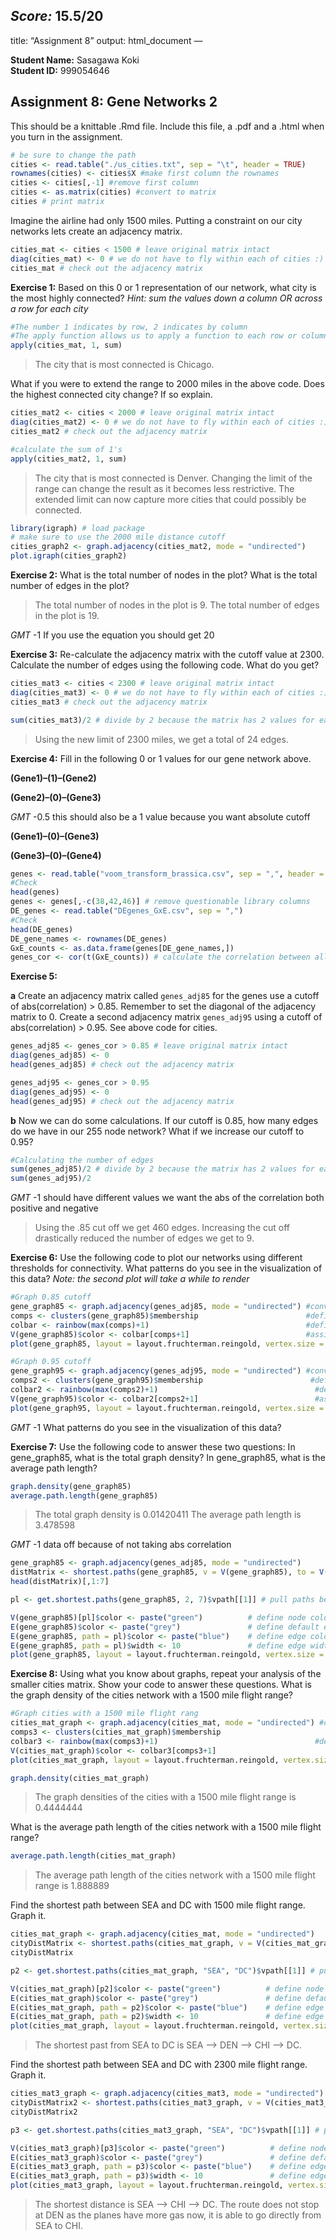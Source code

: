 _Score:_ 15.5/20
---
title: "Assignment 8"
output: html_document
---

__Student Name:__ Sasagawa Koki  
__Student ID:__ 999054646  

## Assignment 8: Gene Networks 2

This should be a knittable .Rmd file.  Include this file, a .pdf and a .html when you turn in the assignment.
```r
# be sure to change the path
cities <- read.table("./us_cities.txt", sep = "\t", header = TRUE)
rownames(cities) <- cities$X #make first column the rownames
cities <- cities[,-1] #remove first column
cities <- as.matrix(cities) #convert to matrix
cities # print matrix
```
Imagine the airline had only 1500 miles. Putting a constraint on our city networks lets create an adjacency matrix. 
```r
cities_mat <- cities < 1500 # leave original matrix intact
diag(cities_mat) <- 0 # we do not have to fly within each of cities :)
cities_mat # check out the adjacency matrix
```

**Exercise 1:**
Based on this 0 or 1 representation of our network, what city is the most highly connected? *Hint: sum the values down a column OR across a row for each city*

```r
#The number 1 indicates by row, 2 indicates by column
#The apply function allows us to apply a function to each row or column of the matrix 
apply(cities_mat, 1, sum)
```

> The city that is most connected is Chicago. 

What if you were to extend the range to 2000 miles in the above code. Does the highest connected city change? If so explain. 
```r
cities_mat2 <- cities < 2000 # leave original matrix intact
diag(cities_mat2) <- 0 # we do not have to fly within each of cities :)
cities_mat2 # check out the adjacency matrix

#calculate the sum of 1's 
apply(cities_mat2, 1, sum)
```

> The city that is most connected is Denver. Changing the limit of the range can change the result as it becomes less restrictive. The extended limit can now capture more cities that could possibly be connected.

```r
library(igraph) # load package
# make sure to use the 2000 mile distance cutoff 
cities_graph2 <- graph.adjacency(cities_mat2, mode = "undirected")
plot.igraph(cities_graph2)
```

**Exercise 2:**
What is the total number of nodes in the plot? 
What is the total number of edges in the plot?

> The total number of nodes in the plot is 9.
The total number of edges in the plot is 19.

*GMT* -1 If you use the equation you should get 20

**Exercise 3:**
Re-calculate the adjacency matrix with the cutoff value at 2300. Calculate the number of edges using the following code. What do you get?

```r
cities_mat3 <- cities < 2300 # leave original matrix intact
diag(cities_mat3) <- 0 # we do not have to fly within each of cities :)
cities_mat3 # check out the adjacency matrix

sum(cities_mat3)/2 # divide by 2 because the matrix has 2 values for each edge
```

> Using the new limit of 2300 miles, we get a total of 24 edges. 

**Exercise 4:**
Fill in the following 0 or 1 values for our gene network above.

**(Gene1)--(1)--(Gene2)**

**(Gene2)--(0)--(Gene3)**

*GMT* -0.5 this should also be a 1 value because you want absolute cutoff

**(Gene1)--(0)--(Gene3)**

**(Gene3)--(0)--(Gene4)**

```r
genes <- read.table("voom_transform_brassica.csv", sep = ",", header = TRUE)
#Check
head(genes)
genes <- genes[,-c(38,42,46)] # remove questionable library columns
DE_genes <- read.table("DEgenes_GxE.csv", sep = ",")
#Check
head(DE_genes)
DE_gene_names <- rownames(DE_genes)
GxE_counts <- as.data.frame(genes[DE_gene_names,])
genes_cor <- cor(t(GxE_counts)) # calculate the correlation between all gene pairs
```

**Exercise 5:**

**a** 
Create an adjacency matrix called `genes_adj85` for the genes use a cutoff of abs(correlation) > 0.85.  Remember to set the diagonal of the adjacency matrix to 0.  Create a second adjacency matrix `genes_adj95` using a cutoff of abs(correlation) > 0.95. See above code for cities.

```r
genes_adj85 <- genes_cor > 0.85 # leave original matrix intact
diag(genes_adj85) <- 0
head(genes_adj85) # check out the adjacency matrix

genes_adj95 <- genes_cor > 0.95
diag(genes_adj95) <- 0
head(genes_adj95) # check out the adjacency matrix
```

**b**
Now we can do some calculations. If our cutoff is 0.85, how many edges do we have in our 255 node network? What if we increase our cutoff to 0.95?

```r
#Calculating the number of edges
sum(genes_adj85)/2 # divide by 2 because the matrix has 2 values for each edge
sum(genes_adj95)/2
```

*GMT* -1 should have different values we want the abs of the correlation both positive and negative

> Using the .85 cut off we get 460 edges. Increasing the cut off drastically reduced the number of edges we get to 9. 

**Exercise 6:**
Use the following code to plot our networks using different thresholds for connectivity. What patterns do you see in the visualization of this data? *Note: the second plot will take a while to render*

```r
#Graph 0.85 cutoff
gene_graph85 <- graph.adjacency(genes_adj85, mode = "undirected") #convert adjacency to graph
comps <- clusters(gene_graph85)$membership                        #define gene cluster membership
colbar <- rainbow(max(comps)+1)                                   #define colors
V(gene_graph85)$color <- colbar[comps+1]                          #assign colors to nodes
plot(gene_graph85, layout = layout.fruchterman.reingold, vertex.size = 6, vertex.label = NA)

#Graph 0.95 cutoff
gene_graph95 <- graph.adjacency(genes_adj95, mode = "undirected") #convert adjacency to graph
comps2 <- clusters(gene_graph95)$membership                        #define gene cluster membership
colbar2 <- rainbow(max(comps2)+1)                                   #define colors
V(gene_graph95)$color <- colbar2[comps2+1]                          #assign colors to nodes
plot(gene_graph95, layout = layout.fruchterman.reingold, vertex.size = 6, vertex.label = NA)
```

*GMT* -1 What patterns do you see in the visualization of this data?

**Exercise 7:**
Use the following code to answer these two questions: In gene_graph85, what is the total graph density? In gene_graph85, what is the average path length? 

```r
graph.density(gene_graph85)
average.path.length(gene_graph85)
```

> The total graph density is 0.01420411
The average path length is 3.478598

*GMT* -1 data off because of not taking abs correlation


```r
gene_graph85 <- graph.adjacency(genes_adj85, mode = "undirected")
distMatrix <- shortest.paths(gene_graph85, v = V(gene_graph85), to = V(gene_graph85))
head(distMatrix)[,1:7]
```

```r
pl <- get.shortest.paths(gene_graph85, 2, 7)$vpath[[1]] # pull paths between node 2 and 7

V(gene_graph85)[pl]$color <- paste("green")          # define node color
E(gene_graph85)$color <- paste("grey")               # define default edge color
E(gene_graph85, path = pl)$color <- paste("blue")    # define edge color
E(gene_graph85, path = pl)$width <- 10               # define edge width
plot(gene_graph85, layout = layout.fruchterman.reingold, vertex.size = 6, vertex.label = NA)
```


**Exercise 8:**
Using what you know about graphs, repeat your analysis of the smaller cities matrix. Show your code to answer these questions.
What is the graph density of the cities network with a 1500 mile flight range?
```R
#Graph cities with a 1500 mile flight rang
cities_mat_graph <- graph.adjacency(cities_mat, mode = "undirected") #convert adjacency to graph
comps3 <- clusters(cities_mat_graph)$membership                        #define gene cluster membership
colbar3 <- rainbow(max(comps3)+1)                                   #define colors
V(cities_mat_graph)$color <- colbar3[comps3+1]                          #assign colors to nodes
plot(cities_mat_graph, layout = layout.fruchterman.reingold, vertex.size = 6, vertex.label = NA)
```

```r
graph.density(cities_mat_graph)
```

> The graph densities of the cities with a 1500 mile flight range is 0.4444444

What is the average path length of the cities network with a 1500 mile flight range?
```r
average.path.length(cities_mat_graph)
```

> The average path length of the cities network with a 1500 mile flight range is 1.888889

Find the shortest path between SEA and DC with 1500 mile flight range. Graph it.
```r
cities_mat_graph <- graph.adjacency(cities_mat, mode = "undirected")
cityDistMatrix <- shortest.paths(cities_mat_graph, v = V(cities_mat_graph), to = V(cities_mat_graph))
cityDistMatrix
```

```r
p2 <- get.shortest.paths(cities_mat_graph, "SEA", "DC")$vpath[[1]] # pull paths between SEA and DC

V(cities_mat_graph)[p2]$color <- paste("green")          # define node color
E(cities_mat_graph)$color <- paste("grey")               # define default edge color
E(cities_mat_graph, path = p2)$color <- paste("blue")    # define edge color
E(cities_mat_graph, path = p2)$width <- 10               # define edge width
plot(cities_mat_graph, layout = layout.fruchterman.reingold, vertex.size = 6)
```

> The shortest past from SEA to DC is SEA --> DEN --> CHI --> DC.

Find the shortest path between SEA and DC with 2300 mile flight range. Graph it.
```r
cities_mat3_graph <- graph.adjacency(cities_mat3, mode = "undirected")
cityDistMatrix2 <- shortest.paths(cities_mat3_graph, v = V(cities_mat3_graph), to = V(cities_mat3_graph))
cityDistMatrix2
```

```r
p3 <- get.shortest.paths(cities_mat3_graph, "SEA", "DC")$vpath[[1]] # pull paths between SEA and DC

V(cities_mat3_graph)[p3]$color <- paste("green")          # define node color
E(cities_mat3_graph)$color <- paste("grey")               # define default edge color
E(cities_mat3_graph, path = p3)$color <- paste("blue")    # define edge color
E(cities_mat3_graph, path = p3)$width <- 10               # define edge width
plot(cities_mat3_graph, layout = layout.fruchterman.reingold, vertex.size = 6)
```

> The shortest distance is SEA --> CHI --> DC. The route does not stop at DEN as the planes have more gas now, it is able to go directly from SEA to CHI. 
